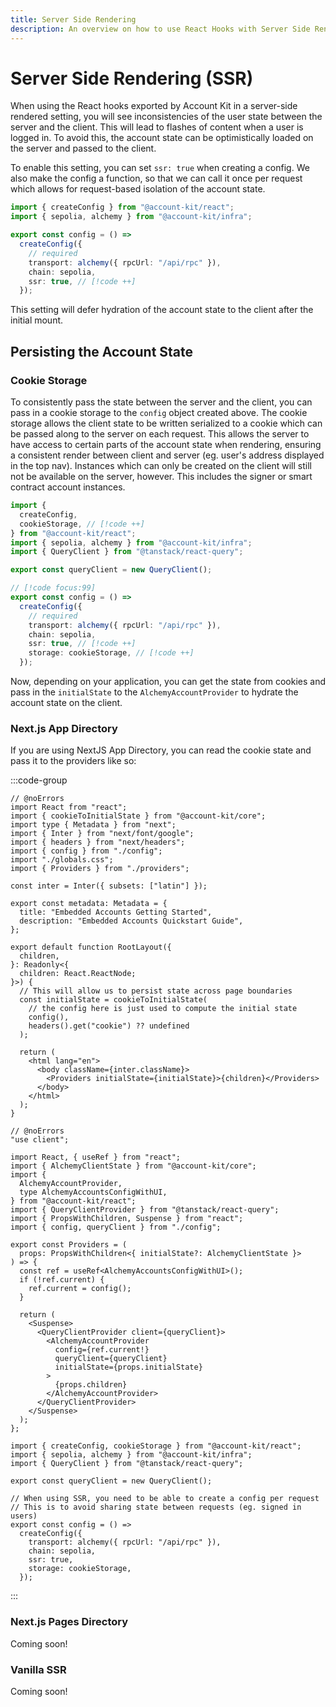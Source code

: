 ```yaml
---
title: Server Side Rendering
description: An overview on how to use React Hooks with Server Side Rendering
---
```


# Server Side Rendering (SSR)

When using the React hooks exported by Account Kit in a server-side rendered setting, you will see inconsistencies of the user state between the server and the client. This will lead to flashes of content when a user is logged in. To avoid this, the account state can be optimistically loaded on the server and passed to the client.

To enable this setting, you can set `ssr: true` when creating a config. We also make the config a function, so that we can call it once per request which allows for request-based isolation of the account state.

```ts twoslash [config.ts]
import { createConfig } from "@account-kit/react";
import { sepolia, alchemy } from "@account-kit/infra";

export const config = () =>
  createConfig({
    // required
    transport: alchemy({ rpcUrl: "/api/rpc" }),
    chain: sepolia,
    ssr: true, // [!code ++]
  });
```

This setting will defer hydration of the account state to the client after the initial mount.

## Persisting the Account State

### Cookie Storage

To consistently pass the state between the server and the client, you can pass in a cookie storage to the `config` object created above. The cookie storage allows the client state to be written serialized to a cookie which can be passed along to the server on each request. This allows the server to have access to certain parts of the account state when rendering, ensuring a consistent render between client and server (eg. user's address displayed in the top nav). Instances which can only be created on the client will still not be available on the server, however. This includes the signer or smart contract account instances.

```ts twoslash [config.ts]
import {
  createConfig,
  cookieStorage, // [!code ++]
} from "@account-kit/react";
import { sepolia, alchemy } from "@account-kit/infra";
import { QueryClient } from "@tanstack/react-query";

export const queryClient = new QueryClient();

// [!code focus:99]
export const config = () =>
  createConfig({
    // required
    transport: alchemy({ rpcUrl: "/api/rpc" }),
    chain: sepolia,
    ssr: true, // [!code ++]
    storage: cookieStorage, // [!code ++]
  });
```

Now, depending on your application, you can get the state from cookies and pass in the `initialState` to the `AlchemyAccountProvider` to hydrate the account state on the client.

### Next.js App Directory

If you are using NextJS App Directory, you can read the cookie state and pass it to the providers like so:

:::code-group

```tsx twoslash [layout.tsx] filename=layout.tsx
// @noErrors
import React from "react";
import { cookieToInitialState } from "@account-kit/core";
import type { Metadata } from "next";
import { Inter } from "next/font/google";
import { headers } from "next/headers";
import { config } from "./config";
import "./globals.css";
import { Providers } from "./providers";

const inter = Inter({ subsets: ["latin"] });

export const metadata: Metadata = {
  title: "Embedded Accounts Getting Started",
  description: "Embedded Accounts Quickstart Guide",
};

export default function RootLayout({
  children,
}: Readonly<{
  children: React.ReactNode;
}>) {
  // This will allow us to persist state across page boundaries
  const initialState = cookieToInitialState(
    // the config here is just used to compute the initial state
    config(),
    headers().get("cookie") ?? undefined
  );

  return (
    <html lang="en">
      <body className={inter.className}>
        <Providers initialState={initialState}>{children}</Providers>
      </body>
    </html>
  );
}
```

```tsx twoslash [providers.tsx] filename=providers.tsx
// @noErrors
"use client";

import React, { useRef } from "react";
import { AlchemyClientState } from "@account-kit/core";
import {
  AlchemyAccountProvider,
  type AlchemyAccountsConfigWithUI,
} from "@account-kit/react";
import { QueryClientProvider } from "@tanstack/react-query";
import { PropsWithChildren, Suspense } from "react";
import { config, queryClient } from "./config";

export const Providers = (
  props: PropsWithChildren<{ initialState?: AlchemyClientState }>
) => {
  const ref = useRef<AlchemyAccountsConfigWithUI>();
  if (!ref.current) {
    ref.current = config();
  }

  return (
    <Suspense>
      <QueryClientProvider client={queryClient}>
        <AlchemyAccountProvider
          config={ref.current!}
          queryClient={queryClient}
          initialState={props.initialState}
        >
          {props.children}
        </AlchemyAccountProvider>
      </QueryClientProvider>
    </Suspense>
  );
};
```

```tsx twoslash [config.ts] filename=config.ts
import { createConfig, cookieStorage } from "@account-kit/react";
import { sepolia, alchemy } from "@account-kit/infra";
import { QueryClient } from "@tanstack/react-query";

export const queryClient = new QueryClient();

// When using SSR, you need to be able to create a config per request
// This is to avoid sharing state between requests (eg. signed in users)
export const config = () =>
  createConfig({
    transport: alchemy({ rpcUrl: "/api/rpc" }),
    chain: sepolia,
    ssr: true,
    storage: cookieStorage,
  });
```

:::

### Next.js Pages Directory

Coming soon!

### Vanilla SSR

Coming soon!
